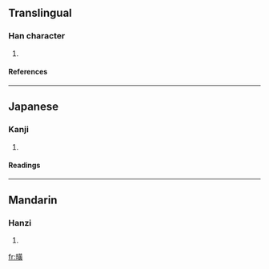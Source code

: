 ==Translingual==
===Han character===
{{Han char|rn=72|rad=日|as=12|sn=16|four=|canj=日廿中金 (ATLC)}}
# {{defn|Han|sort=日12}}
====References====
{{Han ref|kx=0500.060|dkj=14167|dj=0870.040|hdz=21535.060|uh=66C2|ud=26306}}

----
==Japanese==
===Kanji===
{{ja-kanji|grade=|rs=日12}}
# {{defn|Japanese}} 
====Readings====
{{ja-readings|on=[[こう]] (kō), [[おう]] (ō)|kun=[[あきらか]] (akiraka)}}

----
==Mandarin==
===Hanzi===
{{cmn-hanzi|pin=[[huàng]] (huang4)|wg=huang<sup>4</sup>}}
# {{defn|Mandarin}}

[[fr:曂]]
